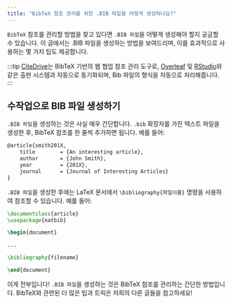 ```yaml
---
title: "BibTeX 참조 관리를 위한 .BIB 파일을 어떻게 생성하나요?"
---
```



`BibTeX` 참조를 관리할 방법을 찾고 있다면 `.BIB 파일`을 어떻게 생성해야 할지 궁금할 수 있습니다. 이 글에서는 .BIB 파일을 생성하는 방법을 보여드리며, 이를 효과적으로 사용하는 몇 가지 팁도 제공합니다.

:::tip
[CiteDrive](https://www.citedrive.com/)는 BibTeX 기반의 웹 협업 참조 관리 도구로, [Overleaf](https://www.overleaf.com/blog/citedrive-easy-reference-management-for-overleaf) 및 [RStudio](https://citedrive.medium.com/bibliography-management-in-r-markdown-with-citedrive-and-rstudio-2585699dd619)와 같은 출판 시스템과 자동으로 동기화되며, Bib 파일의 형식을 자동으로 처리해줍니다.
:::

<CiteDrive />

## 수작업으로 BIB 파일 생성하기

`.BIB 파일`을 생성하는 것은 사실 매우 간단합니다. `.bib` 확장자를 가진 텍스트 파일을 생성한 후, BibTeX 참조를 한 줄씩 추가하면 됩니다. 예를 들어:

```latex
@article{smith201X,
	title        = {An interesting article},
	author       = {John Smith},
	year         = {201X},
	journal      = {Journal of Interesting Articles}
}
```

`.BIB 파일`을 생성한 후에는 LaTeX 문서에서 `\bibliography{파일이름}` 명령을 사용하여 참조할 수 있습니다. 예를 들어:

```latex
\documentclass{article}
\usepackage{natbib}

\begin{document}

...

\bibliography{filename}

\end{document}
```

이게 전부입니다! `.BIB 파일`을 생성하는 것은 BibTeX 참조를 관리하는 간단한 방법입니다. BibTeX와 관련된 더 많은 팁과 트릭은 저희의 다른 글들을 참고하세요!

